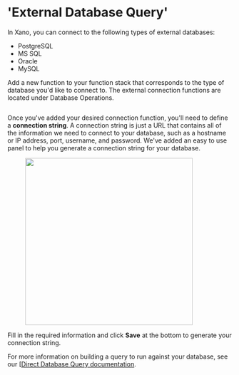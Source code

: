 # 'External Database Query'

In Xano, you can connect to the following types of external databases:

* PostgreSQL
* MS SQL
* Oracle
* MySQL

Add a new function to your function stack that corresponds to the type of database you'd like to connect to. The external connection functions are located under Database Operations.

<figure><img src="../../..//assets/CleanShot 2024-10-09 at 18.54.05@2x.png" alt=""><figcaption></figcaption></figure>

Once you've added your desired connection function, you'll need to define a **connection string**. A connection string is just a URL that contains all of the information we need to connect to your database, such as a hostname or IP address, port, username, and password. We've added an easy to use panel to help you generate a connection string for your database.

<figure><img src="../../..//assets/CleanShot 2024-10-09 at 18.55.53@2x.png" alt="" width="375"><figcaption></figcaption></figure>

Fill in the required information and click **Save** at the bottom to generate your connection string.

For more information on building a query to run against your database, see our [[Direct Database Query documentation](direct-database-query.mdx).